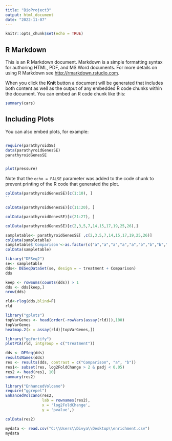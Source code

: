 ```yaml
---
title: "BioProject3"
output: html_document
date: "2022-11-07"
---
```


```r
knitr::opts_chunk$set(echo = TRUE)
```

## R Markdown

This is an R Markdown document. Markdown is a simple formatting syntax for authoring HTML, PDF, and MS Word documents. For more details on using R Markdown see <http://rmarkdown.rstudio.com>.

When you click the **Knit** button a document will be generated that includes both content as well as the output of any embedded R code chunks within the document. You can embed an R code chunk like this:

```r
summary(cars)
```

## Including Plots

You can also embed plots, for example:

```r
```


```r
require(parathyroidSE)
data(parathyroidGenesSE)
parathyroidGenesSE
```


```r
```


```r
plot(pressure)
```

Note that the `echo = FALSE` parameter was added to the code chunk to prevent printing of the R code that generated the plot.
```r
colData(parathyroidGenesSE)[c(1:10), ]
``
```                           
```r
colData(parathyroidGenesSE)[c(11:20), ]
```
```r
colData(parathyroidGenesSE)[c(21:27), ]
```


```r
colData(parathyroidGenesSE)[c(2,3,5,7,14,15,17,19,25,26),]

```
```r
sampletable<- parathyroidGenesSE[ ,c(2,3,5,7,14,15,17,19,25,26)]
colData(sampletable)
sampletable$'Comparison'<-as.factor(c("a","a","a","a","a","b","b","b","b","b"))
colData(sampletable)
```
```r
library("DESeq2")
se<- sampletable
dds<- DESeqDataSet(se, design = ~ treatment + Comparison)
dds
```
```r
keep <- rowSums(counts(dds)) > 1
dds <- dds[keep,]
nrow(dds)
```
```r
rld<-rlog(dds,blind=F)
rld


```


```r
library("gplots")
topVarGenes <- head(order(-rowVars(assay(rld))),100)
topVarGenes
heatmap.2(x = assay(rld)[topVarGenes,])
```

```r
library("ggfortify")
plotPCA(rld, intgroup = c("treatment"))
```
```r
dds <- DESeq(dds)
resultsNames(dds)
res <- results(dds, contrast = c("Comparison", "a", "b"))
res1<- subset(res, log2FoldChange > 2 & padj < 0.05)
res2 <- head(res1, 10)
summary(res2)

```
```r
library("EnhancedVolcano")
require("ggrepel")
EnhancedVolcano(res2,
                lab = rownames(res2),
                x = 'log2FoldChange',
                y = 'pvalue',)
```

```r
colData(res2)
```
```r
mydata <- read.csv("C:\\Users\\Divya\\Desktop\\enrichment.csv")
mydata
```


